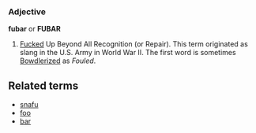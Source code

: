 ===Adjective===
'''fubar''' or '''FUBAR'''

# [[Fucked]] Up Beyond All Recognition (or Repair). This term originated as slang in the U.S. Army in World War II. The first word is sometimes [[Bowdlerized]] as ''Fouled''.

==Related terms ==
* [[snafu]]
* [[foo]]
* [[bar]]
